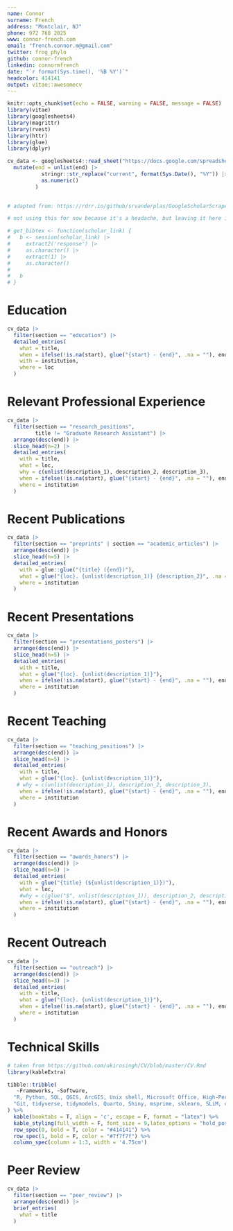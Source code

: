 ```yaml
---
name: Connor
surname: French
address: "Montclair, NJ"
phone: 972 768 2025
www: connor-french.com
email: "french.connor.m@gmail.com"
twitter: frog_phylo
github: connor-french
linkedin: connormfrench
date: "`r format(Sys.time(), '%B %Y')`"
headcolor: 414141
output: vitae::awesomecv
---
```


```r
knitr::opts_chunk$set(echo = FALSE, warning = FALSE, message = FALSE)
library(vitae)
library(googlesheets4)
library(magrittr)
library(rvest)
library(httr)
library(glue)
library(dplyr)

cv_data <- googlesheets4::read_sheet("https://docs.google.com/spreadsheets/d/1_-FwA_gPivAbhd0pmku-ps6jOqQQqPQzhPYEagJS9t8/edit?usp=sharing", skip = 1) |> 
  mutate(end = unlist(end) |> 
           stringr::str_replace("current", format(Sys.Date(), "%Y")) |> 
           as.numeric()
         )
           
```

```r
# adapted from: https://rdrr.io/github/srvanderplas/GoogleScholarScrapeR/src/R/Scrape.R

# not using this for now because it's a headache, but leaving it here in case I want to use it in the future

# get_bibtex <- function(scholar_link) {
#   b <- session(scholar_link) |>
#     extract2('response') |>
#     as.character() |>
#     extract(1) |>
#     as.character()
# 
#   b
# }
```


# Education

```r
cv_data |>
  filter(section == "education") |>
  detailed_entries(
    what = title,
    when = ifelse(!is.na(start), glue("{start} - {end}", .na = ""), end),
    with = institution,
    where = loc
  )
```

# Relevant Professional Experience

```r
cv_data |> 
  filter(section == "research_positions",
         title != "Graduate Research Assistant") |>
  arrange(desc(end)) |> 
  slice_head(n=2) |> 
  detailed_entries(
    with = title,
    what = loc,
    why = c(unlist(description_1), description_2, description_3),
    when = ifelse(!is.na(start), glue("{start} - {end}", .na = ""), end),
    where = institution
  )
```


# Recent Publications

```r

cv_data |> 
  filter(section == "preprints" | section == "academic_articles") |> 
  arrange(desc(end)) |> 
  slice_head(n=5) |> 
  detailed_entries(
    with = glue::glue("{title} ({end})"),
    what = glue("{loc}. {unlist(description_1)} {description_2}", .na = ""),
    where = institution
  )
```

# Recent Presentations

```r
cv_data |> 
  filter(section == "presentations_posters") |> 
  arrange(desc(end)) |> 
  slice_head(n=5) |> 
  detailed_entries(
    with = title,
    what = glue("{loc}. {unlist(description_1)}"),
    when = ifelse(!is.na(start), glue("{start} - {end}", .na = ""), end),
    where = institution
  )
```

# Recent Teaching

```r
cv_data |> 
  filter(section == "teaching_positions") |> 
  arrange(desc(end)) |> 
  slice_head(n=5) |> 
  detailed_entries(
    with = title,
    what = glue("{loc}. {unlist(description_1)}"),
   # why = c(unlist(description_1), description_2, description_3),
    when = ifelse(!is.na(start), glue("{start} - {end}", .na = ""), end),
    where = institution
  )
```

# Recent Awards and Honors

```r
cv_data |> 
  filter(section == "awards_honors") |> 
  arrange(desc(end)) |> 
  slice_head(n=5) |> 
  detailed_entries(
    with = glue("{title} (${unlist(description_1)})"),
    what = loc,
    #why = c(glue("$", unlist(description_1)), description_2, description_3),
    when = ifelse(!is.na(start), glue("{start} - {end}", .na = ""), end),
    where = institution
  )
```

# Recent Outreach

```r
cv_data |> 
  filter(section == "outreach") |> 
  arrange(desc(end)) |> 
  slice_head(n=3) |> 
  detailed_entries(
    with = title,
    what = glue("{loc}. {unlist(description_1)}"),
    when = ifelse(!is.na(start), glue("{start} - {end}", .na = ""), end),
    where = institution
  )
```

# Technical Skills 

```r
# taken from https://github.com/akirosingh/CV/blob/master/CV.Rmd
library(kableExtra)

tibble::tribble(
   ~Frameworks, ~Software,
  "R, Python, SQL, QGIS, ArcGIS, Unix shell, Microsoft Office, High-Performance Computing",
  "Git, tidyverse, tidymodels, Quarto, Shiny, msprime, sklearn, SLiM, conda, snakemake, common bioinformatics tools"
) %>%
  kable(booktabs = T, align = 'c', escape = F, format = "latex") %>%
  kable_styling(full_width = F, font_size = 9,latex_options = "hold_position") %>% 
  row_spec(0, bold = T, color = "#414141") %>% 
  row_spec(1, bold = F, color = "#7f7f7f") %>% 
  column_spec(column = 1:3, width = '4.75cm')
```

# Peer Review

```r
cv_data |> 
  filter(section == "peer_review") |> 
  arrange(desc(end)) |> 
  brief_entries(
    what = title
  )
```

